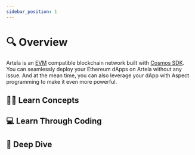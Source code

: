 ```yaml
---
sidebar_position: 1
---
```



# 🔍 Overview

Artela is an [EVM](https://ethereum.org/en/developers/docs/evm/) compatible blockchain network built with [Cosmos SDK](https://v1.cosmos.network/sdk). You can seamlessly deploy your Ethereum dApps on Artela without any issue. And at the mean time, you can also leverage your dApp with Aspect programming to make it even more powerful.

## 🧑‍🏫 Learn Concepts

<LearnConcepts />

## 💻 Learn Through Coding

<LearnThroughCoding />

## 🤿 Deep Dive

<DiveDeeper />
